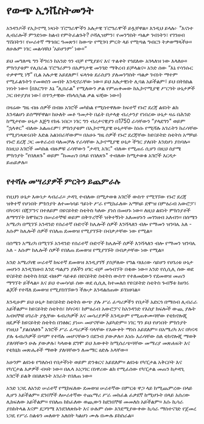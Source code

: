 # የውጭ ኢንቬስትመንት

አንዳንዶች የኢኮኖሚ ነጻነት ፕሮግራሞችን አሉታዊ ፕሮግራሞች ይሏቸዋል። እንዲህ ይላሉ፦ “እናነተ ሊብራሎች ምንድነው ከልብ የምትፈልጉት? ሶሻሊዝምን፣ የመንግስት ጣልቃ ገብነትን፣ የገንዘብ ግሽበትን፣ የሠራተኛ ማኅበር ዓመጽን፣ ከውጭ የሚገባ ምርት ላይ የሚጣል ግብርን ትቃወማላችሁ። ለሁሉም ነገር መልሳቹህ ‘አይሆንም’ ነው።”

ይህ መግለጫ ግን ችግሩን ከአንድ ጎን ብቻ የሚያይና እና ጥልቀት የጎደለው አገላለዝ ነው እላለሁ። ምክንያቱም የሊበራል ፕሮግራምን በአዎንታዊ መንገድ ማቅረብ ይቻላልና። አንድ ሰው “እኔ የሳንሱር ተቃዋሚ ነኝ” ቢል አሉታዊ አይደለም፤ ፍላጎቱ ደራስያን ያለመንግስት ጣልቃ ገብነት ማተም የሚፈልጉትን የመወሰን መብት እንዲኖራቸው ነው። ይህ አሉታዊነት ሊባል አይችልም፤ ይህ በትክክል ነፃነት ነው። (በእርግጥ እኔ “ሊበራል" የሚለውን ቃል የምጠቀመው ከኢኮኖሚያዊ ሥርዓት ሁኔታዎች ጋር በተያያዘ ነው፤ በጥንታዊው የክላሲካል ቃል ፍቺው ነው።)

በዛሬው ግዜ ብዙ ሰዎች በብዙ አገሮች መካከል የሚስተዋለው ከፍተኛ የኑሮ ደረጃ ልዩነት ልክ እንዳልሆነ ይሰማቸዋል። ከሁለት መቶ ዓመታት በፊት በታላቋ ብሪታንያ የነበረው ሁኔታ ዛሬ በሕንድ ከሚታየው ሁኔታ እጅግ የከፋ ነበር። ነገር ግን ብሪታናዊያን በ1750 ራሳቸውን “ያላደግን" ወይም “ኋላቀር" ብለው አልጠሩም፣ ምክንያቱም በኢኮኖሚያዊ ሁኔታቸው ከነሱ የሚሻሉ አገራትን ከራሳቸው የሚያነጻጽሩበት እድል አልነበራቸውም። በአሁኑ ግዜ ሰዎች የኑሮ ደረጃቸው ከዩናይትድ ስቴትስ አማካይ የኑሮ ደረጃ ጋር መቀራረብ ባለመቻሉ የራሳቸው ኢኮኖሚያዊ ሁኔታ ችግር ያለበት እንደሆነ ያስባሉ። ከነዚህ አገሮች መካከል ብዙዎቹ ራሳቸውን “ታዳጊ አገር" ብለው የሚጠሩ ሲሆን በዚህ ስያሜ ምክንያት “የበለጸጉ" ወይም “ከመጠን በላይ የበለጸጉ" ተብለው ከሚታወቁ አገሮች እርዳታ ይጠይቃሉ።

## የተሻሉ መሣሪያዎች ምርትን ይጨምራሉ

የዚህን ሁኔታ እውነታ ላብራራ። ታዳጊ ተብለው በሚታወቁ አገሮች ውስጥ የሚገኘው የኑሮ ደረጃ ዝቅተኛ የሆነበት ምክንያት ለተመሳሳይ ዓይነት ሥራ የሚከፈለው አማካይ ደሞዝ በምዕራብ አውሮፓ፣ በካናዳ፣ በጃፓንና በተለይም በዩናይትድ ስቴትስ ካለው ያነሰ በመሆኑ ነው። ለዚህ ልዩነት ምክንያቶች ለማግኘት ከሞከርን በሠራተኞቹ ወይም በቅጥረኞች ዝቅተኝነት አለመሆኑን መገንዘብ አለብን። በሰሜን አሜሪካ በሚገኙ አንዳንድ የሰራተኛ ቡድኖች ከሌሎች ሰዎች እንሻላለን ብሎ የማመን ዝንባሌ አለ - እሱም ከሌሎች ሰዎች የበለጠ ደመወዝ የሚያገኙት በብቃታቸው ነው የሚል።

በሰሜን አሜሪካ በሚገኙ አንዳንድ የሰራተኛ ቡድኖች ከሌሎች ሰዎች እንሻላለን ብሎ የማመን ዝንባሌ አለ - እሱም ከሌሎች ሰዎች የበለጠ ደመወዝ የሚያገኙት በብቃታቸው ነው የሚል።

አንድ አሜሪካዊ ሠራተኛ ከፍተኛ ደመወዝ እንዲያገኝ ያስቻለው የግል ባህሪው ሳይሆን የሀገሪቱ ሁኔታ መሆኑን እንዲገነዘብ እንደ ጣልያን ያለችን ሀገር ብቻ መጎብኘት በቂው ነው። አንድ የሲሲሊ ሰው ወደ ዩናይትድ ስቴትስ ከሄደ ብዙም ሳይቆይ በዩናይትድ ስቴትስ ውስጥ የተለመደውን የደመወዝ መጠን ማግኘት ይችላል። እና ይህ ተመሳሳይ ሰው ወደ ሲሲሊ ከተመለሰ የዩናይትድ ስቴትስ ጉብኝቱ ከሀገሩ ልጆች የተሻለ ደመወዝ የሚያስገኘውን ችሎታ እንዳልሰጠው ይገነዘባል።

እንዲሁም ይህ ሁኔታ ከዩናይትድ ስቴትስ ውጭ ያሉ ሥራ ፈጣሪዎችን የበታች አድርጎ በማሰብ ሊብራራ አይችልም። ከዩናይትድ ስቴትስ፣ ከካናዳ፣ ከምዕራብ አውሮፓና ከአንዳንድ የእስያ ክፍሎች ውጪ ያሉት አብዛኞቹ ሀገራት ያሏቸው ፋብሪካዎች እና መሳሪያዎች እንዲሁም የሚጠቀሙባቸው የቴክኖሎጂ ዘዴዎች ከዩናይትድ ስቴትስ በንፅፅር ያነሡ መሆናቸው አይካድም። ነገር ግን ይህ የሆነበት ምክንያት የነዚህ "ያልበለፅጉ" አገሮች ሥራ ፈጣሪዎች ባላቸው የእውቀት ማነስ አይደለም። በአሜሪካ እና በካናዳ ያሉ ፋብሪካዎች በጣም የተሻሉ መሆናቸውን በደንብ ያውቃሉ። እነሱ እራሳቸው ስለ ቴክኖሎጂ ማወቅ ያለባቸውን ሁሉ ያውቃሉ፣ ካላወቁ ደግሞ ይህ እውቀት ከሚሰራጭባቸው መማሪያ መጽሐፍት እና የቴክኒክ መጽሔቶች ማወቅ ያለባቸውን ለመማር ዕድሉ አላቸው።

አሁንም ልዩነቱ የግለሰብ የበታችነት ወይም ድንቁርና አይደለም። ልዩነቱ የካፒታል አቅርቦት እና የካፒታል እቃዎች ብዛት ነው። በሌላ አነጋገር በነዋሪው ልክ የሚፈሰው የካፒታል መጠን ከታዳጊ አገሮች ይልቅ በበለጸጉት አገራት የበለጠ ነው።

​​አንድ ነጋዴ ለአንድ ሠራተኛ የሚከፍለው ደመወዝ ሠራተኛው በምርቱ ዋጋ ላይ ከሚጨምረው በላይ ሊሆን አይችልም። ደንበኞች ለሠራተኛው ተጨማሪ ሥራ መክፈል ፈቃደኛ ከሚሆኑት በላይ አሰሪው ሊከፍለው አይችልም። የበለጠ ከከፈለው ወጪውን ከደንበኞቹ መመለስ አይችልም። እሱ ኪሳራ ያስከትላል እናም ደጋግሜ እንደገለጽኩት እና ሁሉም ሰው እንደሚያውቀው ኪሳራ ማስተናገድ የጀመረ ነጋዴ የሥራ ስልቱን መለወጥ አለበት ካልሆነ ሙሉ በሙሉ ይከስራል።

